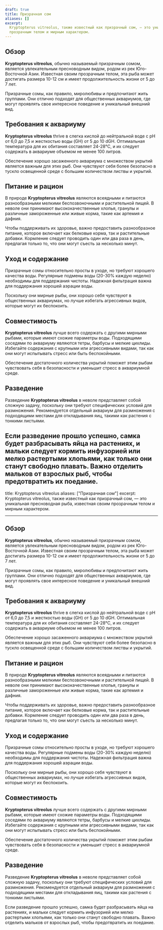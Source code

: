 ```yaml
---
draft: true
title: Призрачная сом
aliases: []
excerpt:
  Kryptopterus vitreolus, также известный как призрачный сом, — это уникальная пресноводная рыба, известная своим
  прозрачным телом и мирным характером.
---
```


## Обзор

**Kryptopterus vitreolus**, обычно называемый призрачным сомом, является увлекательным пресноводным видом, родом из рек
Юго-Восточной Азии. Известная своим прозрачным телом, эта рыба может достигать размера 10-12 см и имеет
продолжительность жизни от 5 до 7 лет.

Призрачные сомы, как правило, миролюбивы и предпочитают жить группами. Они отлично подходят для общественных аквариумов,
где могут проявлять свое интересное поведение и уникальный внешний вид.

## Требования к аквариуму

**Kryptopterus vitreolus** thrive в слегка кислой до нейтральной воде с pH от 6,0 до 7,5 и жесткостью воды (GH) от 5 до
10 dGH. Оптимальная температура для их обитания составляет 24-28°C, и их следует содержать в аквариуме объемом не менее
100 литров.

Обеспечение хорошо засаженного аквариума с множеством укрытий является важным для этих рыб. Они чувствуют себя более
безопасно в тускло освещенной среде с большим количеством листвы и укрытий.

## Питание и рацион

В природе **Kryptopterus vitreolus** являются всеядными и питаются разнообразными мелкими беспозвоночными и растительной
пищей. В неволе они принимают высококачественные хлопья, гранулы и различные замороженные или живые корма, такие как
артемия и дафния.

Чтобы поддерживать их здоровье, важно предоставить разнообразное питание, которое включает как белковые корма, так и
растительные добавки. Кормление следует проводить один или два раза в день, предлагая только то, что они могут съесть за
несколько минут.

## Уход и содержание

Призрачные сомы относительно просты в уходе, но требуют хорошего качества воды. Регулярные подмены воды (20-30% каждую
неделю) необходимы для поддержания чистоты. Надежная фильтрация важна для поддержания хорошей аэрации воды.

Поскольку они мирные рыбы, они хорошо себя чувствуют в общественных аквариумах, но лучше избегать агрессивных видов,
которые могут их беспокоить.

## Совместимость

**Kryptopterus vitreolus** лучше всего содержать с другими мирными рыбами, которые имеют схожие параметры воды.
Подходящими соседями по аквариуму являются тетры, барбусы и мелкие цихлиды. Избегайте содержания с крупными или
агрессивными видами, так как они могут испытывать стресс или быть беспокойными.

Обеспечение достаточного количества укрытий поможет этим рыбам чувствовать себя в безопасности и уменьшит стресс в
аквариумной среде.

## Разведение

Разведение **Kryptopterus vitreolus** в неволе представляет собой сложную задачу, поскольку они требуют специфических
условий для размножения. Рекомендуется отдельный аквариум для размножения с подходящими местами для откладывания яиц,
такими как растения с тонкими листьями.

## Если разведение прошло успешно, самка будет разбрасывать яйца на растениях, и мальки следует кормить инфузорией или мелко растертыми хлопьями, как только они станут свободно плавать. Важно отделить мальков от взрослых рыб, чтобы предотвратить их поедание.

title: Kryptopterus vitreolus aliases: ["Призрачная сом"] excerpt: Kryptopterus vitreolus, также известный как призрачный
сом, — это уникальная пресноводная рыба, известная своим прозрачным телом и мирным характером.

---

## Обзор

**Kryptopterus vitreolus**, обычно называемый призрачным сомом, является увлекательным пресноводным видом, родом из рек
Юго-Восточной Азии. Известная своим прозрачным телом, эта рыба может достигать размера 10-12 см и имеет
продолжительность жизни от 5 до 7 лет.

Призрачные сомы, как правило, миролюбивы и предпочитают жить группами. Они отлично подходят для общественных аквариумов,
где могут проявлять свое интересное поведение и уникальный внешний вид.

## Требования к аквариуму

**Kryptopterus vitreolus** thrive в слегка кислой до нейтральной воде с pH от 6,0 до 7,5 и жесткостью воды (GH) от 5 до
10 dGH. Оптимальная температура для их обитания составляет 24-28°C, и их следует содержать в аквариуме объемом не менее
100 литров.

Обеспечение хорошо засаженного аквариума с множеством укрытий является важным для этих рыб. Они чувствуют себя более
безопасно в тускло освещенной среде с большим количеством листвы и укрытий.

## Питание и рацион

В природе **Kryptopterus vitreolus** являются всеядными и питаются разнообразными мелкими беспозвоночными и растительной
пищей. В неволе они принимают высококачественные хлопья, гранулы и различные замороженные или живые корма, такие как
артемия и дафния.

Чтобы поддерживать их здоровье, важно предоставить разнообразное питание, которое включает как белковые корма, так и
растительные добавки. Кормление следует проводить один или два раза в день, предлагая только то, что они могут съесть за
несколько минут.

## Уход и содержание

Призрачные сомы относительно просты в уходе, но требуют хорошего качества воды. Регулярные подмены воды (20-30% каждую
неделю) необходимы для поддержания чистоты. Надежная фильтрация важна для поддержания хорошей аэрации воды.

Поскольку они мирные рыбы, они хорошо себя чувствуют в общественных аквариумах, но лучше избегать агрессивных видов,
которые могут их беспокоить.

## Совместимость

**Kryptopterus vitreolus** лучше всего содержать с другими мирными рыбами, которые имеют схожие параметры воды.
Подходящими соседями по аквариуму являются тетры, барбусы и мелкие цихлиды. Избегайте содержания с крупными или
агрессивными видами, так как они могут испытывать стресс или быть беспокойными.

Обеспечение достаточного количества укрытий поможет этим рыбам чувствовать себя в безопасности и уменьшит стресс в
аквариумной среде.

## Разведение

Разведение **Kryptopterus vitreolus** в неволе представляет собой сложную задачу, поскольку они требуют специфических
условий для размножения. Рекомендуется отдельный аквариум для размножения с подходящими местами для откладывания яиц,
такими как растения с тонкими листьями.

Если разведение прошло успешно, самка будет разбрасывать яйца на растениях, и мальки следует кормить инфузорией или
мелко растертыми хлопьями, как только они станут свободно плавать. Важно отделить мальков от взрослых рыб, чтобы
предотвратить их поедание.
